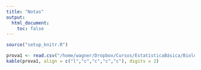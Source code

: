```yaml
---
title: "Notas"
output:
  html_document:
    toc: false
---
```


```r
source("setup_knitr.R")
```
```r
prova1 <- read.csv("/home/wagner/Dropbox/Cursos/EstatísticaBásica/BiologiaNOTURNO/Prova1NOTA.csv", header = TRUE)
kable(prova1, align = c("l","c","c","c","c"), digits = 2)
```

